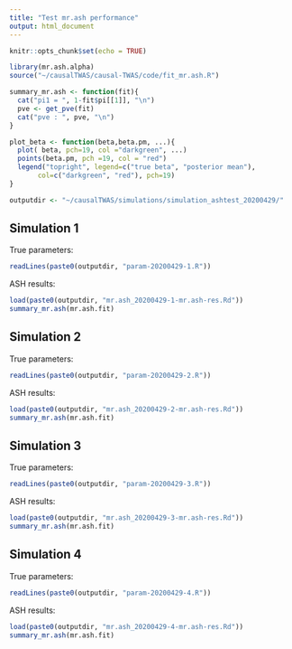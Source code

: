 ```yaml
---
title: "Test mr.ash performance"
output: html_document
---
```


```r
knitr::opts_chunk$set(echo = TRUE)
```

```r
library(mr.ash.alpha)
source("~/causalTWAS/causal-TWAS/code/fit_mr.ash.R")

summary_mr.ash <- function(fit){
  cat("pi1 = ", 1-fit$pi[[1]], "\n")
  pve <- get_pve(fit)
  cat("pve : ", pve, "\n")
}

plot_beta <- function(beta,beta.pm, ...){
  plot( beta, pch=19, col ="darkgreen", ...)
  points(beta.pm, pch =19, col = "red")
  legend("topright", legend=c("true beta", "posterior mean"),
       col=c("darkgreen", "red"), pch=19)
}
```

```r
outputdir <- "~/causalTWAS/simulations/simulation_ashtest_20200429/"
```

## Simulation 1
True parameters:
```r
readLines(paste0(outputdir, "param-20200429-1.R"))
```


ASH results:

```r
load(paste0(outputdir, "mr.ash_20200429-1-mr.ash-res.Rd"))
summary_mr.ash(mr.ash.fit)
```

## Simulation 2

True parameters:
```r
readLines(paste0(outputdir, "param-20200429-2.R"))
```

ASH results:

```r
load(paste0(outputdir, "mr.ash_20200429-2-mr.ash-res.Rd"))
summary_mr.ash(mr.ash.fit)
```

## Simulation 3

True parameters:
```r
readLines(paste0(outputdir, "param-20200429-3.R"))
```

ASH results:

```r
load(paste0(outputdir, "mr.ash_20200429-3-mr.ash-res.Rd"))
summary_mr.ash(mr.ash.fit)
```

## Simulation 4

True parameters:
```r
readLines(paste0(outputdir, "param-20200429-4.R"))
```

ASH results:

```r
load(paste0(outputdir, "mr.ash_20200429-4-mr.ash-res.Rd"))
summary_mr.ash(mr.ash.fit)
```
